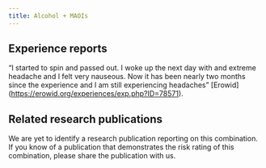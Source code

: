 ---
title: Alcohol + MAOIs
---
## Experience reports

“I started to spin and passed out. I woke up the next day with and extreme headache and I felt very nauseous. Now it has been nearly two months since the experience and I am still experiencing headaches” [Erowid] (https://erowid.org/experiences/exp.php?ID=78571).



## Related research publications

We are yet to identify a research publication reporting on this combination. If you know of a publication that demonstrates the risk rating of this combination, please share the publication with us.

